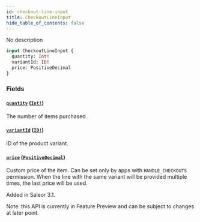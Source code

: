 ```yaml
---
id: checkout-line-input
title: CheckoutLineInput
hide_table_of_contents: false
---
```


No description

```graphql
input CheckoutLineInput {
  quantity: Int!
  variantId: ID!
  price: PositiveDecimal
}
```

### Fields

#### [`quantity`](#) ([`Int!`](../../../developer/api-reference/scalars/int))

The number of items purchased.

#### [`variantId`](#) ([`ID!`](../../../developer/api-reference/scalars/id))

ID of the product variant.

#### [`price`](#) ([`PositiveDecimal`](../../../developer/api-reference/scalars/positive-decimal))

Custom price of the item. Can be set only by apps with `HANDLE_CHECKOUTS` permission. When the line with the same variant will be provided multiple times, the last price will be used.

Added in Saleor 3.1.

Note: this API is currently in Feature Preview and can be subject to changes at later point.
